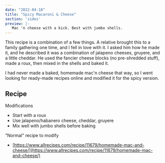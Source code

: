 ```yaml
---
date: "2022-04-18"
title: "Spicy Macaroni & Cheese"
section: 'sides'
preview: |-
   Mac 'n cheese with a kick. Best with jumbo shells.
---
```


This recipe is a combination of a few things. A relative brought this to a family
gathering one time, and I fell in love with it. I asked him how he made it, and 
he described it was a combination of jalapeno cheeses, gruyere, and a little 
cheddar. He used the fancier cheese blocks (no pre-shredded stuff), made a roux, 
then mixed in the shells and baked it.

I had never made a baked, homemade mac'n cheese that way, so I went looking for 
ready-made recipes online and modified it for the spicy version.

## Recipe

Modifications

- Start with a roux
- Use jalapeno/habanero cheese, cheddar, gruyere
- Mix well with jumbo shells before baking

"Normal" recipe to modify

- [https://www.allrecipes.com/recipe/11679/homemade-mac-and-cheese/](https://www.allrecipes.com/recipe/11679/homemade-mac-and-cheese/)